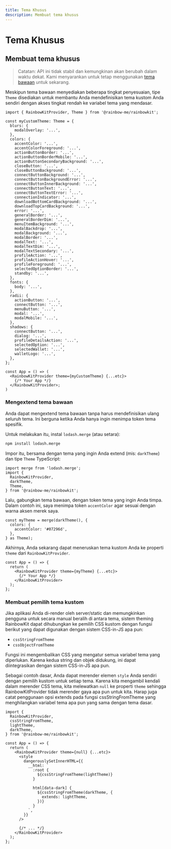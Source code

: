 ```yaml
---
title: Tema Khusus
description: Membuat tema khusus
---
```


# Tema Khusus

## Membuat tema khusus

> Catatan: API ini tidak stabil dan kemungkinan akan berubah
> dalam waktu dekat. Kami menyarankan untuk tetap menggunakan [tema bawaan](/docs/theming) untuk
> sekarang.

Meskipun tema bawaan menyediakan beberapa tingkat penyesuaian, tipe `Theme` disediakan untuk membantu Anda mendefinisikan tema kustom Anda sendiri dengan akses tingkat rendah ke variabel tema yang mendasar.

```tsx
import { RainbowKitProvider, Theme } from '@rainbow-me/rainbowkit';

const myCustomTheme: Theme = {
  blurs: {
    modalOverlay: '...',
  },
  colors: {
    accentColor: '...',
    accentColorForeground: '...',
    actionButtonBorder: '...',
    actionButtonBorderMobile: '...',
    actionButtonSecondaryBackground: '...',
    closeButton: '...',
    closeButtonBackground: '...',
    connectButtonBackground: '...',
    connectButtonBackgroundError: '...',
    connectButtonInnerBackground: '...',
    connectButtonText: '...',
    connectButtonTextError: '...',
    connectionIndicator: '...',
    downloadBottomCardBackground: '...',
    downloadTopCardBackground: '...',
    error: '...',
    generalBorder: '...',
    generalBorderDim: '...',
    menuItemBackground: '...',
    modalBackdrop: '...',
    modalBackground: '...',
    modalBorder: '...',
    modalText: '...',
    modalTextDim: '...',
    modalTextSecondary: '...',
    profileAction: '...',
    profileActionHover: '...',
    profileForeground: '...',
    selectedOptionBorder: '...',
    standby: '...',
  },
  fonts: {
    body: '...',
  },
  radii: {
    actionButton: '...',
    connectButton: '...',
    menuButton: '...',
    modal: '...',
    modalMobile: '...',
  },
  shadows: {
    connectButton: '...',
    dialog: '...',
    profileDetailsAction: '...',
    selectedOption: '...',
    selectedWallet: '...',
    walletLogo: '...',
  },
};

const App = () => (
  <RainbowKitProvider theme={myCustomTheme} {...etc}>
    {/* Your App */}
  </RainbowKitProvider>;
)
```

### Mengextend tema bawaan

Anda dapat mengextend tema bawaan tanpa harus mendefinisikan ulang seluruh tema. Ini berguna ketika Anda hanya ingin menimpa token tema spesifik.

Untuk melakukan itu, instal `lodash.merge` (atau setara):

```bash
npm install lodash.merge
```

Impor itu, bersama dengan tema yang ingin Anda extend (mis: `darkTheme`) dan tipe `Theme` TypeScript:

```tsx
import merge from 'lodash.merge';
import {
  RainbowKitProvider,
  darkTheme,
  Theme,
} from '@rainbow-me/rainbowkit';
```

Lalu, gabungkan tema bawaan, dengan token tema yang ingin Anda timpa. Dalam contoh ini, saya menimpa token `accentColor` agar sesuai dengan warna aksen merek saya.

```tsx
const myTheme = merge(darkTheme(), {
  colors: {
    accentColor: '#07296d',
  },
} as Theme);
```

Akhirnya, Anda sekarang dapat meneruskan tema kustom Anda ke properti `theme` dari `RainbowKitProvider`.

```tsx
const App = () => {
  return (
    <RainbowKitProvider theme={myTheme} {...etc}>
      {/* Your App */}
    </RainbowKitProvider>
  );
};
```

### Membuat pemilih tema kustom

Jika aplikasi Anda di-render oleh server/static dan memungkinkan pengguna untuk secara manual beralih di antara tema, sistem theming RainbowKit dapat dihubungkan ke pemilih CSS kustom dengan fungsi berikut yang dapat digunakan dengan sistem CSS-in-JS apa pun:

- `cssStringFromTheme`
- `cssObjectFromTheme`

Fungsi ini mengembalikan CSS yang mengatur semua variabel tema yang diperlukan. Karena kedua string dan objek didukung, ini dapat diintegrasikan dengan sistem CSS-in-JS apa pun.

Sebagai contoh dasar, Anda dapat merender elemen `style` Anda sendiri dengan pemilih kustom untuk setiap tema. Karena kita mengambil kendali dalam merender CSS tema, kita melewatkan `null` ke properti `theme` sehingga RainbowKitProvider tidak merender gaya apa pun untuk kita. Harap juga catat penggunaan opsi extends pada fungsi cssStringFromTheme yang menghilangkan variabel tema apa pun yang sama dengan tema dasar.

```tsx
import {
  RainbowKitProvider,
  cssStringFromTheme,
  lightTheme,
  darkTheme,
} from '@rainbow-me/rainbowkit';

const App = () => {
  return (
    <RainbowKitProvider theme={null} {...etc}>
      <style
        dangerouslySetInnerHTML={{
          __html: `
            :root {
              ${cssStringFromTheme(lightTheme)}
            }

            html[data-dark] {
              ${cssStringFromTheme(darkTheme, {
                extends: lightTheme,
              })}
            }
          `,
        }}
      />

      {/* ... */}
    </RainbowKitProvider>
  );
};
```
